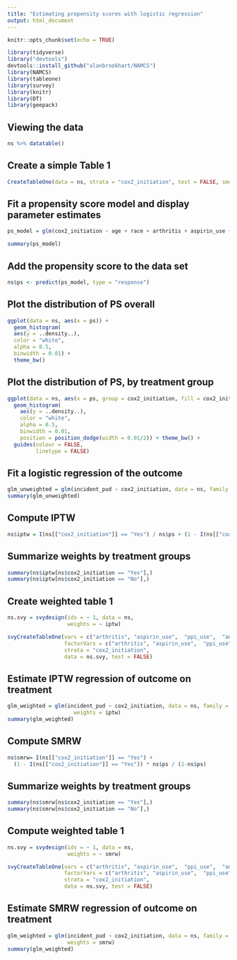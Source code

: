 ```yaml
---
title: "Estimating propensity scores with logistic regression"
output: html_document
---
```


```r
knitr::opts_chunk$set(echo = TRUE)

library(tidyverse)
library("devtools")
devtools::install_github("alanbrookhart/NAMCS")
library(NAMCS)
library(tableone)
library(survey)
library(knitr)
library(DT)
library(geepack)
```


## Viewing the data
```r
ns %>% datatable()
```


## Create a simple Table 1
```r
CreateTableOne(data = ns, strata = "cox2_initiation", test = FALSE, smd = TRUE) 
```


## Fit a propensity score model and display parameter estimates
```r
ps_model = glm(cox2_initiation ~ age + race + arthritis + aspirin_use + ppi_use + anti_coagulant_use, data = ns, family = binomial)

summary(ps_model)
```



## Add the propensity score to the data set
```r
ns$ps <- predict(ps_model, type = "response")
```


## Plot the distribution of PS overall
```r
ggplot(data = ns, aes(x = ps)) +
  geom_histogram(
  aes(y = ..density..),
  color = "white",
  alpha = 0.5,
  binwidth = 0.01) +
  theme_bw() 
```


## Plot the distribution of PS, by treatment group
```r
ggplot(data = ns, aes(x = ps, group = cox2_initiation, fill = cox2_initiation)) +
  geom_histogram(
    aes(y = ..density..),
    color = "white",
    alpha = 0.5,
    binwidth = 0.01,
    position = position_dodge(width = 0.01/2)) + theme_bw() +
  guides(colour = FALSE,
         linetype = FALSE)

```


## Fit a logistic regression of the outcome
```r
glm_unweighted = glm(incident_pud ~ cox2_initiation, data = ns, family = binomial)
summary(glm_unweighted)
```


## Compute IPTW 
```r
ns$iptw = I(ns[["cox2_initiation"]] == "Yes") / ns$ps + (1 - I(ns[["cox2_initiation"]] == "Yes")) / (1 - ns$ps)
```


## Summarize weights by treatment groups
```r
summary(ns$iptw[ns$cox2_initiation == "Yes"],)
summary(ns$iptw[ns$cox2_initiation == "No"],)
```


## Create weighted table 1
```r
ns.svy = svydesign(ids = ~ 1, data = ns,
                   weights = ~ iptw)

svyCreateTableOne(vars = c("arthritis", "aspirin_use",  "ppi_use",  "anti_coagulant_use"),
                  factorVars = c("arthritis", "aspirin_use",  "ppi_use",  "anti_coagulant_use"),
                  strata = "cox2_initiation",
                  data = ns.svy, test = FALSE)
```


## Estimate IPTW regression of outcome on treatment
```r
glm_weighted = glm(incident_pud ~ cox2_initiation, data = ns, family = binomial,
                     weights = iptw)
summary(glm_weighted)
```


## Compute SMRW
```r
ns$smrw= I(ns[["cox2_initiation"]] == "Yes") +
  (1 - I(ns[["cox2_initiation"]] == "Yes")) * ns$ps / (1-ns$ps)
```


## Summarize weights by treatment groups
```r
summary(ns$smrw[ns$cox2_initiation == "Yes"],)
summary(ns$smrw[ns$cox2_initiation == "No"],)
```


## Compute weighted table 1
```r
ns.svy = svydesign(ids = ~ 1, data = ns,
                   weights = ~ smrw)

svyCreateTableOne(vars = c("arthritis", "aspirin_use",  "ppi_use",  "anti_coagulant_use"),
                  factorVars = c("arthritis", "aspirin_use",  "ppi_use",  "anti_coagulant_use"),
                  strata = "cox2_initiation",
                  data = ns.svy, test = FALSE)
```


## Estimate SMRW regression of outcome on treatment
```r
glm_weighted = glm(incident_pud ~ cox2_initiation, data = ns, family = binomial,
                   weights = smrw)
summary(glm_weighted)
```


